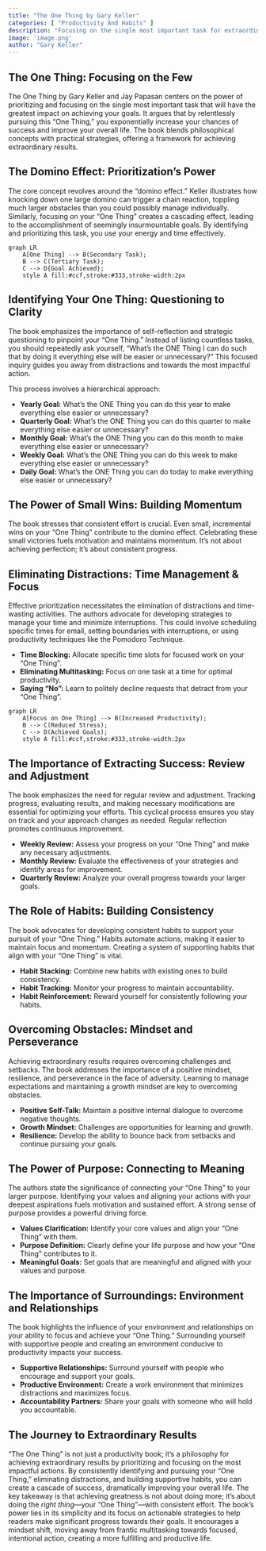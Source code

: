 ```yaml
---
title: "The One Thing by Gary Keller"
categories: [ "Productivity And Habits" ]
description: "Focusing on the single most important task for extraordinary results"
image: 'image.png'
author: "Gary Keller"
---
```

## The One Thing: Focusing on the Few

The One Thing by Gary Keller and Jay Papasan centers on the power of prioritizing and focusing on the single most important task that will have the greatest impact on achieving your goals. It argues that by relentlessly pursuing this "One Thing," you exponentially increase your chances of success and improve your overall life. The book blends philosophical concepts with practical strategies, offering a framework for achieving extraordinary results.

## The Domino Effect:  Prioritization's Power

The core concept revolves around the "domino effect." Keller illustrates how knocking down one large domino can trigger a chain reaction, toppling much larger obstacles than you could possibly manage individually.  Similarly, focusing on your "One Thing" creates a cascading effect, leading to the accomplishment of seemingly insurmountable goals. By identifying and prioritizing this task, you use your energy and time effectively.

```mermaid
graph LR
    A[One Thing] --> B(Secondary Task);
    B --> C(Tertiary Task);
    C --> D{Goal Achieved};
    style A fill:#ccf,stroke:#333,stroke-width:2px
```

## Identifying Your One Thing:  Questioning to Clarity

The book emphasizes the importance of self-reflection and strategic questioning to pinpoint your "One Thing."  Instead of listing countless tasks, you should repeatedly ask yourself, "What's the ONE Thing I can do such that by doing it everything else will be easier or unnecessary?"  This focused inquiry guides you away from distractions and towards the most impactful action.

This process involves a hierarchical approach:

* **Yearly Goal:** What's the ONE Thing you can do this year to make everything else easier or unnecessary?
* **Quarterly Goal:** What's the ONE Thing you can do this quarter to make everything else easier or unnecessary?
* **Monthly Goal:** What's the ONE Thing you can do this month to make everything else easier or unnecessary?
* **Weekly Goal:** What's the ONE Thing you can do this week to make everything else easier or unnecessary?
* **Daily Goal:** What's the ONE Thing you can do today to make everything else easier or unnecessary?


## The Power of Small Wins:  Building Momentum

The book stresses that consistent effort is crucial.  Even small, incremental wins on your "One Thing" contribute to the domino effect.  Celebrating these small victories fuels motivation and maintains momentum.  It's not about achieving perfection; it's about consistent progress.

##  Eliminating Distractions:  Time Management & Focus

Effective prioritization necessitates the elimination of distractions and time-wasting activities.  The authors advocate for developing strategies to manage your time and minimize interruptions.  This could involve scheduling specific times for email, setting boundaries with interruptions, or using productivity techniques like the Pomodoro Technique.

* **Time Blocking:**  Allocate specific time slots for focused work on your "One Thing".
* **Eliminating Multitasking:** Focus on one task at a time for optimal productivity.
* **Saying "No":**  Learn to politely decline requests that detract from your "One Thing".

```mermaid
graph LR
    A[Focus on One Thing] --> B(Increased Productivity);
    B --> C(Reduced Stress);
    C --> D(Achieved Goals);
    style A fill:#ccf,stroke:#333,stroke-width:2px
```

##  The Importance of Extracting Success:  Review and Adjustment

The book emphasizes the need for regular review and adjustment. Tracking progress, evaluating results, and making necessary modifications are essential for optimizing your efforts. This cyclical process ensures you stay on track and your approach changes as needed. Regular reflection promotes continuous improvement.

* **Weekly Review:** Assess your progress on your "One Thing" and make any necessary adjustments.
* **Monthly Review:** Evaluate the effectiveness of your strategies and identify areas for improvement.
* **Quarterly Review:**  Analyze your overall progress towards your larger goals.


##  The Role of Habits:  Building Consistency

The book advocates for developing consistent habits to support your pursuit of your "One Thing."  Habits automate actions, making it easier to maintain focus and momentum.  Creating a system of supporting habits that align with your "One Thing" is vital.

* **Habit Stacking:** Combine new habits with existing ones to build consistency.
* **Habit Tracking:**  Monitor your progress to maintain accountability.
* **Habit Reinforcement:** Reward yourself for consistently following your habits.

##  Overcoming Obstacles:  Mindset and Perseverance

Achieving extraordinary results requires overcoming challenges and setbacks.  The book addresses the importance of a positive mindset, resilience, and perseverance in the face of adversity.  Learning to manage expectations and maintaining a growth mindset are key to overcoming obstacles.

* **Positive Self-Talk:** Maintain a positive internal dialogue to overcome negative thoughts.
* **Growth Mindset:** Challenges are opportunities for learning and growth.
* **Resilience:** Develop the ability to bounce back from setbacks and continue pursuing your goals.


##  The Power of Purpose:  Connecting to Meaning

The authors state the significance of connecting your "One Thing" to your larger purpose. Identifying your values and aligning your actions with your deepest aspirations fuels motivation and sustained effort. A strong sense of purpose provides a powerful driving force.

* **Values Clarification:** Identify your core values and align your "One Thing" with them.
* **Purpose Definition:** Clearly define your life purpose and how your "One Thing" contributes to it.
* **Meaningful Goals:** Set goals that are meaningful and aligned with your values and purpose.


##  The Importance of Surroundings:  Environment and Relationships

The book highlights the influence of your environment and relationships on your ability to focus and achieve your "One Thing."  Surrounding yourself with supportive people and creating an environment conducive to productivity impacts your success.

* **Supportive Relationships:** Surround yourself with people who encourage and support your goals.
* **Productive Environment:**  Create a work environment that minimizes distractions and maximizes focus.
* **Accountability Partners:**  Share your goals with someone who will hold you accountable.


##  The Journey to Extraordinary Results

"The One Thing" is not just a productivity book; it's a philosophy for achieving extraordinary results by prioritizing and focusing on the most impactful actions. By consistently identifying and pursuing your "One Thing," eliminating distractions, and building supportive habits, you can create a cascade of success, dramatically improving your overall life. The key takeaway is that achieving greatness is not about doing more; it's about doing the *right thing*—your "One Thing"—with consistent effort. The book's power lies in its simplicity and its focus on actionable strategies to help readers make significant progress towards their goals. It encourages a mindset shift, moving away from frantic multitasking towards focused, intentional action, creating a more fulfilling and productive life.

